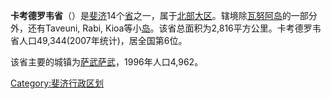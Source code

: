 '''卡考德罗韦省'''（{{lang-fj|Cakaudrove}}）是[[斐济|斐济]]14个[[省|省]]之一，属于[[北部大区|北部大区]]。辖境除[[瓦努阿岛|瓦努阿岛]]的一部分外，还有Taveuni, Rabi, Kioa等小[[岛|岛]]。该省总面积为2,816平方公里。卡考德罗韦省人口49,344(2007年统计)，居全国第6位。

该省主要的城镇为[[萨武萨武|萨武萨武]]，1996年人口4,962。


{{斐济行政区划}}


[[Category:斐济行政区划|Category:斐济行政区划]]